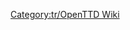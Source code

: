 
{{en/Bilingual box| Tr
| Oyun kılavuzu ile ilgili sayfalar. [[Template:tr/İçindekiler]] olan makaleler otomatik olarak buraya yerleştirilir.
| A Category for Manual related pages.
Articles that are called by [[Template:tr/İçindekiler]] are automatically placed here.}}


[[Category:tr/OpenTTD Wiki]]